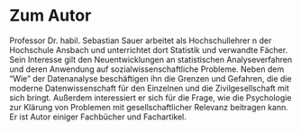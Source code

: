
# Zum Autor





Professor Dr. habil. Sebastian Sauer arbeitet als Hochschullehrer 
n der Hochschule Ansbach und unterrichtet dort Statistik und verwandte Fächer. 
Sein Interesse gilt den Neuentwicklungen an statistischen Analyseverfahren 
und deren Anwendung auf sozialwissenschaftliche Probleme.
Neben dem "Wie" der Datenanalyse beschäftigen ihn die Grenzen und Gefahren, 
die die moderne Datenwissenschaft für den Einzelnen und die Zivilgesellschaft mit sich bringt.
Außerdem interessiert er sich für die Frage, 
wie die Psychologie zur Klärung von Problemen mit gesellschaftlicher Relevanz beitragen kann.
Er ist Autor einiger Fachbücher und Fachartikel.


